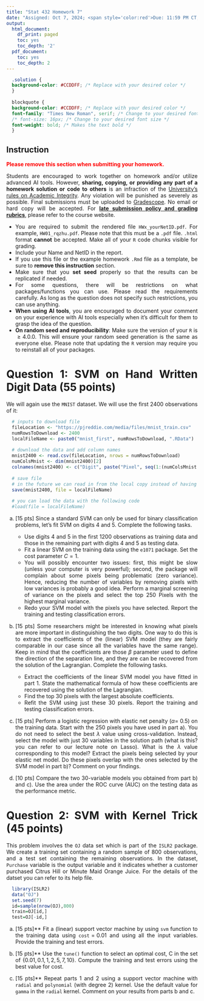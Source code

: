 ---
title: "Stat 432 Homework 7"
date: "Assigned: Oct 7, 2024; <span style='color:red'>Due: 11:59 PM CT, Oct 17, 2024</span>"
output:
  html_document:
    df_print: paged
    toc: yes
    toc_depth: '2'
  pdf_document:
    toc: yes
    toc_depth: 2
---

<style>
  body {
  text-align: justify}
</style>

```{css, echo=FALSE}
  .solution {
  background-color: #CCDDFF; /* Replace with your desired color */
  }
  
  blockquote {
  background-color: #CCDDFF; /* Replace with your desired color */
  font-family: "Times New Roman", serif; /* Change to your desired font family */
  /* font-size: 16px; /* Change to your desired font size */
  font-weight: bold; /* Makes the text bold */
  }
```

## Instruction

<span style='color:red'>__Please remove this section when submitting your homework.__</span>

Students are encouraged to work together on homework and/or utilize advanced AI tools. However, __sharing, copying, or providing any part of a homework solution or code to others__ is an infraction of the [University's rules on Academic Integrity](https://studentcode.illinois.edu/article1/part4/1-401/). Any violation will be punished as severely as possible. Final submissions must be uploaded to [Gradescope](https://www.gradescope.com/courses/570816). No email or hard copy will be accepted. For [**late submission policy and grading rubrics**](https://teazrq.github.io/stat432/syllabus.html), please refer to the course website.

- You are required to submit the rendered file `HWx_yourNetID.pdf`. For example, `HW01_rqzhu.pdf`. Please note that this must be a `.pdf` file. `.html` format __cannot__ be accepted. Make all of your `R` code chunks visible for grading. 
- Include your Name and NetID in the report.
- If you use this file or the example homework `.Rmd` file as a template, be sure to __remove this instruction__ section.
- Make sure that you __set seed__ properly so that the results can be replicated if needed.
- For some questions, there will be restrictions on what packages/functions you can use. Please read the requirements carefully. As long as the question does not specify such restrictions, you can use anything.
- __When using AI tools__, you are encouraged to document your comment on your experience with AI tools especially when it's difficult for them to grasp the idea of the question.
- __On random seed and reproducibility__: Make sure the version of your `R` is $\geq 4.0.0$. This will ensure your random seed generation is the same as everyone else. Please note that updating the `R` version may require you to reinstall all of your packages. 

# Question 1: SVM on Hand Written Digit Data (55 points)

We will again use the `MNIST` dataset. We will use the first 2400 observations of it:

```{r}
  # inputs to download file
  fileLocation <- "https://pjreddie.com/media/files/mnist_train.csv"
  numRowsToDownload <- 2400
  localFileName <- paste0("mnist_first", numRowsToDownload, ".RData")
  
  # download the data and add column names
  mnist2400 <- read.csv(fileLocation, nrows = numRowsToDownload)
  numColsMnist <- dim(mnist2400)[2]
  colnames(mnist2400) <- c("Digit", paste("Pixel", seq(1:(numColsMnist - 1)), sep = ""))
  
  # save file
  # in the future we can read in from the local copy instead of having to redownload
  save(mnist2400, file = localFileName)
  
  # you can load the data with the following code
  #load(file = localFileName)
```

  a. [15 pts] Since a standard SVM can only be used for binary classification problems, let's fit SVM on digits 4 and 5. Complete the following tasks.

      * Use digits 4 and 5 in the first 1200 observations as training data and those in the remaining part with digits 4 and 5 as testing data.
      * Fit a linear SVM on the training data using the `e1071` package. Set the cost parameter $C = 1$.
      * You will possibly encounter two issues: first, this might be slow (unless your computer is very powerful); second, the package will complain about some pixels being problematic (zero variance). Hence, reducing the number of variables by removing pixels with low variances is probably a good idea. Perform a marginal screening of variance on the pixels and select the top 250 Pixels with the highest marginal variance.
      * Redo your SVM model with the pixels you have selected. Report the training and testing classification errors. 

  b. [15 pts] Some researchers might be interested in knowing what pixels are more important in distinguishing the two digits. One way to do this is to extract the coefficients of the (linear) SVM model (they are fairly comparable in our case since all the variables have the same range). Keep in mind that the coefficients are those $\beta$ parameter used to define the direction of the separation line, and they are can be recovered from the solution of the Lagrangian. Complete the following tasks.

      * Extract the coefficients of the linear SVM model you have fitted in part 1. State the mathematical formula of how these coefficients are recovered using the solution of the Lagrangian.
      * Find the top 30 pixels with the largest absolute coefficients.
      * Refit the SVM using just these 30 pixels. Report the training and testing classification errors.

  c. [15 pts] Perform a logistic regression with elastic net penalty ($\alpha =$ 0.5) on the training data. Start with the 250 pixels you have used in part a). You do not need to select the best $\lambda$ value using cross-validation. Instead, select the model with just 30 variables in the solution path (what is this? you can refer to our lecture note on Lasso). What is the $\lambda$ value corresponding to this model? Extract the pixels being selected by your elastic net model. Do these pixels overlap with the ones selected by the SVM model in part b)? Comment on your findings.
  
  d. [10 pts] Compare the two 30-variable models you obtained from part b) and c). Use the area under the ROC curve (AUC) on the testing data as the performance metric.
  
# Question 2: SVM with Kernel Trick (45 points)
  
This problem involves the `OJ` data set which is part of the `ISLR2` package. We create a training set containing a random sample of 800 observations, and a test set containing the remaining observations. In the dataset, `Purchase` variable is the output variable and it indicates whether a customer purchased Citrus Hill or Minute Maid Orange Juice. For the details of the datset you can refer to its help file.

```{r}
  library(ISLR2)
  data("OJ")
  set.seed(7)
  id=sample(nrow(OJ),800)
  train=OJ[id,]
  test=OJ[-id,]
```

  a. [15 pts]**  Fit a (linear) support vector machine by using `svm` function to the training data using `cost`$= 0.01$ and using all the input variables. Provide the training and test errors.

  b. [15 pts]** Use the `tune()` function to select an optimal cost, C in the set of $\{0.01, 0.1, 1, 2, 5, 7, 10\}$. Compute the training and test errors using the best value for cost.

  c. [15 pts]** Repeat parts 1 and 2 using a support vector machine with `radial` and `polynomial` (with degree 2) kernel. Use the default value for `gamma` in the `radial` kernel. Comment on your results from parts b and c.

